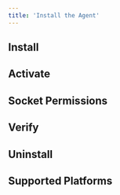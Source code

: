 ```yaml
---
title: 'Install the Agent'
---
```



## Install
<Install />

## Activate
<Activate />

## Socket Permissions
<Permissions />

## Verify
<Verify />

## Uninstall
<Uninstall />

## Supported Platforms
<SupportedPlatforms />